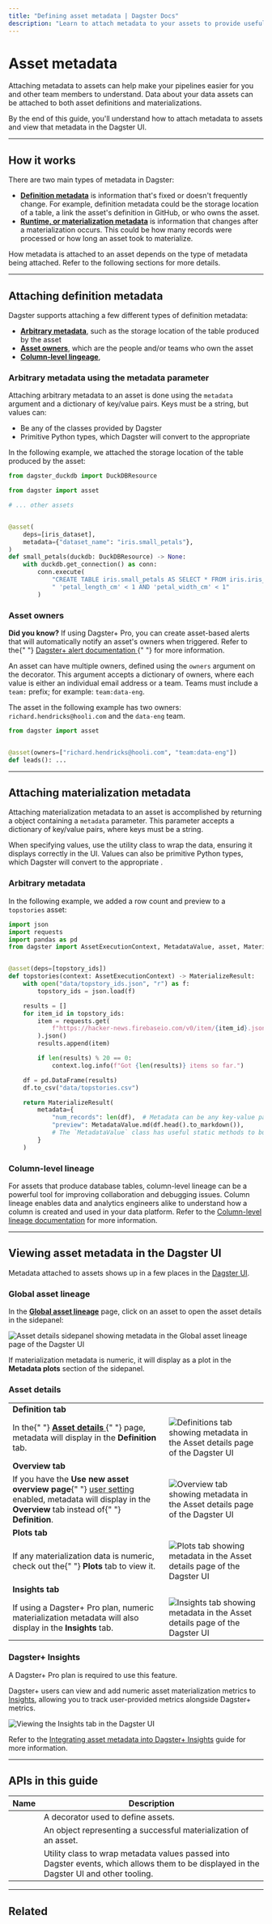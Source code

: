 ```yaml
---
title: "Defining asset metadata | Dagster Docs"
description: "Learn to attach metadata to your assets to provide useful info and context."
---
```


# Asset metadata

Attaching metadata to assets can help make your pipelines easier for you and other team members to understand. Data about your data assets can be attached to both asset definitions and materializations.

By the end of this guide, you'll understand how to attach metadata to assets and view that metadata in the Dagster UI.

---

## How it works

There are two main types of metadata in Dagster:

- [**Definition metadata**](#attaching-definition-metadata) is information that's fixed or doesn't frequently change. For example, definition metadata could be the storage location of a table, a link the asset's definition in GitHub, or who owns the asset.
- [**Runtime, or materialization metadata**](#attaching-materialization-metadata) is information that changes after a materialization occurs. This could be how many records were processed or how long an asset took to materialize.

How metadata is attached to an asset depends on the type of metadata being attached. Refer to the following sections for more details.

---

## Attaching definition metadata

Dagster supports attaching a few different types of definition metadata:

- [**Arbitrary metadata**](#arbitrary-metadata-using-the-metadata-parameter), such as the storage location of the table produced by the asset
- [**Asset owners**](#asset-owners), which are the people and/or teams who own the asset
- [**Column-level lingeage**](#column-level-lineage),

### Arbitrary metadata using the metadata parameter

Attaching arbitrary metadata to an asset is done using the `metadata` argument and a dictionary of key/value pairs. Keys must be a string, but values can:

- Be any of the <PyObject object="MetadataValue" /> classes provided by Dagster
- Primitive Python types, which Dagster will convert to the appropriate <PyObject object="MetadataValue" />

In the following example, we attached the storage location of the table produced by the asset:

```python file=/concepts/assets/asset_definition_metadata.py startafter=start endbefore=end
from dagster_duckdb import DuckDBResource

from dagster import asset

# ... other assets


@asset(
    deps=[iris_dataset],
    metadata={"dataset_name": "iris.small_petals"},
)
def small_petals(duckdb: DuckDBResource) -> None:
    with duckdb.get_connection() as conn:
        conn.execute(
            "CREATE TABLE iris.small_petals AS SELECT * FROM iris.iris_dataset WHERE"
            " 'petal_length_cm' < 1 AND 'petal_width_cm' < 1"
        )
```

### Asset owners

<Note>
  <strong>Did you know?</strong> If using Dagster+ Pro, you can create
  asset-based alerts that will automatically notify an asset's owners when
  triggered. Refer to the{" "}
  <a href="/dagster-plus/managing-deployments/alerts">
    Dagster+ alert documentation
  </a>{" "}
  for more information.
</Note>

An asset can have multiple owners, defined using the `owners` argument on the <PyObject object="asset" decorator /> decorator. This argument accepts a dictionary of owners, where each value is either an individual email address or a team. Teams must include a `team:` prefix; for example: `team:data-eng`.

The asset in the following example has two owners: `richard.hendricks@hooli.com` and the `data-eng` team.

```python file=/concepts/metadata-tags/asset_owners.py
from dagster import asset


@asset(owners=["richard.hendricks@hooli.com", "team:data-eng"])
def leads(): ...
```

---

## Attaching materialization metadata

Attaching materialization metadata to an asset is accomplished by returning a <PyObject object="MaterializeResult" /> object containing a `metadata` parameter. This parameter accepts a dictionary of key/value pairs, where keys must be a string.

When specifying values, use the <PyObject object="MetadataValue" /> utility class to wrap the data, ensuring it displays correctly in the UI. Values can also be primitive Python types, which Dagster will convert to the appropriate <PyObject object="MetadataValue" />.

### Arbitrary metadata

In the following example, we added a row count and preview to a `topstories` asset:

```python file=/tutorial/building_an_asset_graph/assets_with_metadata.py lines=3-5,13,16-42
import json
import requests
import pandas as pd
from dagster import AssetExecutionContext, MetadataValue, asset, MaterializeResult


@asset(deps=[topstory_ids])
def topstories(context: AssetExecutionContext) -> MaterializeResult:
    with open("data/topstory_ids.json", "r") as f:
        topstory_ids = json.load(f)

    results = []
    for item_id in topstory_ids:
        item = requests.get(
            f"https://hacker-news.firebaseio.com/v0/item/{item_id}.json"
        ).json()
        results.append(item)

        if len(results) % 20 == 0:
            context.log.info(f"Got {len(results)} items so far.")

    df = pd.DataFrame(results)
    df.to_csv("data/topstories.csv")

    return MaterializeResult(
        metadata={
            "num_records": len(df),  # Metadata can be any key-value pair
            "preview": MetadataValue.md(df.head().to_markdown()),
            # The `MetadataValue` class has useful static methods to build Metadata
        }
    )
```

### Column-level lineage

For assets that produce database tables, column-level lineage can be a powerful tool for improving collaboration and debugging issues. Column lineage enables data and analytics engineers alike to understand how a column is created and used in your data platform. Refer to the [Column-level lineage documentation](/concepts/metadata-tags/asset-metadata/column-level-lineage) for more information.

---

## Viewing asset metadata in the Dagster UI

Metadata attached to assets shows up in a few places in the [Dagster UI](/concepts/webserver/ui).

<TabGroup>
<TabItem name="Global asset lineage">

### Global asset lineage

In the [**Global asset lineage**](/concepts/webserver/ui#global-asset-lineage) page, click on an asset to open the asset details in the sidepanel:

<!-- ![Asset details sidepanel showing metadata in the Global asset lineage page of the Dagster UI](/images/concepts/metadata-tags/metadata-asset-lineage.png) -->

<Image
alt="Asset details sidepanel showing metadata in the Global asset lineage page of the Dagster UI"
src="/images/concepts/metadata-tags/metadata-asset-lineage.png"
width={1920}
height={1099}
/>

If materialization metadata is numeric, it will display as a plot in the **Metadata plots** section of the sidepanel.

</TabItem>
<TabItem name="Asset details">

### Asset details

<table
  className="table"
  style={{
    width: "100%",
  }}
>
  <tbody>
    <tr>
      <td colspan="2">
        <strong>Definition tab</strong>
      </td>
    </tr>
    <tr>
      <td
        style={{
          width: "25%",
        }}
      >
        In the{" "}
        <a href="/concepts/webserver/ui#asset-details">
          <strong>Asset details</strong>
        </a>{" "}
        page, metadata will display in the <strong>Definition</strong> tab.
      </td>
      <td>
        <Image
          alt="Definitions tab showing metadata in the Asset details page of the Dagster UI"
          src="/images/concepts/metadata-tags/metadata-asset-details.png"
          width={2640}
          height={1422}
        />
      </td>
    </tr>
    <tr>
      <td colspan="2">
        <strong>Overview tab</strong>
      </td>
    </tr>
    <tr>
      <td
        style={{
          width: "25%",
        }}
      >
        If you have the <strong>Use new asset overview page</strong>{" "}
        <a href="/concepts/webserver/ui-user-settings">user setting</a> enabled,
        metadata will display in the <strong>Overview</strong> tab instead of{" "}
        <strong>Definition</strong>.
      </td>
      <td>
        <Image
          alt="Overview tab showing metadata in the Asset details page of the Dagster UI"
          src="/images/concepts/metadata-tags/metadata-new-asset-details.png"
          width={2640}
          height={1490}
        />
      </td>
    </tr>
    <tr>
      <td colspan="2">
        <strong>Plots tab</strong>
      </td>
    </tr>
    <tr>
      <td
        style={{
          width: "25%",
        }}
      >
        If any materialization data is numeric, check out the{" "}
        <strong>Plots</strong> tab to view it.
      </td>
      <td>
        <Image
          alt="Plots tab showing metadata in the Asset details page of the Dagster UI"
          src="/images/concepts/metadata-tags/metadata-asset-plots.png"
          width={1920}
          height={1047}
        />
      </td>
    </tr>
    <tr>
      <td colspan="2">
        <strong>Insights tab</strong>
      </td>
    </tr>
    <tr>
      <td
        style={{
          width: "25%",
        }}
      >
        If using a Dagster+ Pro plan, numeric materialization metadata will also
        display in the <strong>Insights</strong> tab.
      </td>
      <td>
        <Image
          alt="Insights tab showing metadata in the Asset details page of the Dagster UI"
          src="/images/concepts/metadata-tags/metadata-asset-insights.png"
          width={2640}
          height={1516}
        />
      </td>
    </tr>
  </tbody>
</table>

</TabItem>
<TabItem name="Dagster+ Insights">

### Dagster+ Insights

<Note>A Dagster+ Pro plan is required to use this feature.</Note>

Dagster+ users can view and add numeric asset materialization metrics to [Insights](/dagster-plus/insights), allowing you to track user-provided metrics alongside Dagster+ metrics.

<!-- ![Viewing the Insights tab in the Dagster UI](/images/dagster-cloud/insights/insights-tab.png) -->

<Image
alt="Viewing the Insights tab in the Dagster UI"
src="/images/dagster-cloud/insights/insights-tab.png"
width={2640}
height={1516}
/>

Refer to the [Integrating asset metadata into Dagster+ Insights](/dagster-plus/insights/asset-metadata) guide for more information.

</TabItem>
</TabGroup>

---

## APIs in this guide

| Name                                    | Description                                                                                                                              |
| --------------------------------------- | ---------------------------------------------------------------------------------------------------------------------------------------- |
| <PyObject object="asset" decorator />   | A decorator used to define assets.                                                                                                       |
| <PyObject object="MaterializeResult" /> | An object representing a successful materialization of an asset.                                                                         |
| <PyObject object="MetadataValue" />     | Utility class to wrap metadata values passed into Dagster events, which allows them to be displayed in the Dagster UI and other tooling. |

---

## Related

<ArticleList>
  <ArticleListItem
    title="Asset definitions"
    href="/concepts/assets/software-defined-assets"
  ></ArticleListItem>
  <ArticleListItem
    title="Metadata & tags"
    href="/concepts/metadata-tags"
  ></ArticleListItem>
  <ArticleListItem
    title="Tags"
    href="/concepts/metadata-tags/tags"
  ></ArticleListItem>
  <ArticleListItem
    title="Dagster UI"
    href="/concepts/webserver/ui"
  ></ArticleListItem>
  <ArticleListItem
    title="Integrating asset metadata with Dagster+ Insights"
    href="/dagster-plus/insights/asset-metadata"
  ></ArticleListItem>
</ArticleList>
